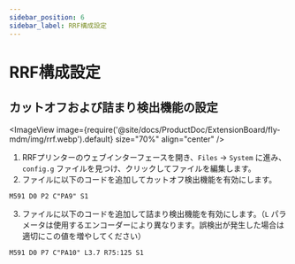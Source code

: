 ```yaml
---
sidebar_position: 6
sidebar_label: RRF構成設定
---
```


# RRF構成設定

## カットオフおよび詰まり検出機能の設定

<ImageView image={require('@site/docs/ProductDoc/ExtensionBoard/fly-mdm/img/rrf.webp').default} size="70%" align="center" />

1. RRFプリンターのウェブインターフェースを開き、`Files` → `System` に進み、`config.g` ファイルを見つけ、クリックしてファイルを編集します。
2. ファイルに以下のコードを追加してカットオフ検出機能を有効にします。

```gcode
M591 D0 P2 C"PA9" S1
```

3. ファイルに以下のコードを追加して詰まり検出機能を有効にします。（`L` パラメータは使用するエンコーダーにより異なります。誤検出が発生した場合は適切にこの値を増やしてください）

```gcode
M591 D0 P7 C"PA10" L3.7 R75:125 S1
```
